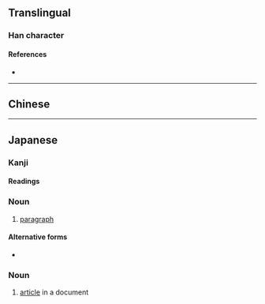 {{also|條}}
{{character inf09257239614o/new}}

==Translingual==

===Han character===
{{Han char|rn=75|rad=木|as=03|sn=7|four=|canj=HED|ids=⿱夂朩(G)⿱夂木(J)}}

====References====
* {{Han ref|kx=0513.011|dkj=14486|hdz=21161.080|uh=6761|ud=26465}}

----

==Chinese==
{{zh-see|條|sv}}

----

==Japanese==
{{ja-kanji forms|条|條}}

===Kanji===
{{ja-kanji|grade=5|rs=木03|kyu=條}}

====Readings====
{{ja-readings
|goon=じょう<でう
|kanon=ちょう<てう
|kun=えだ, すじ-
}}

===Noun===
{{ja-noun|くだり|kyu=條}}

# [[paragraph]]

====Alternative forms====
* {{l|ja|件}}

===Noun===
{{ja-noun|じょう|kyu=條|hhira=でう}}

# [[article]] in a document